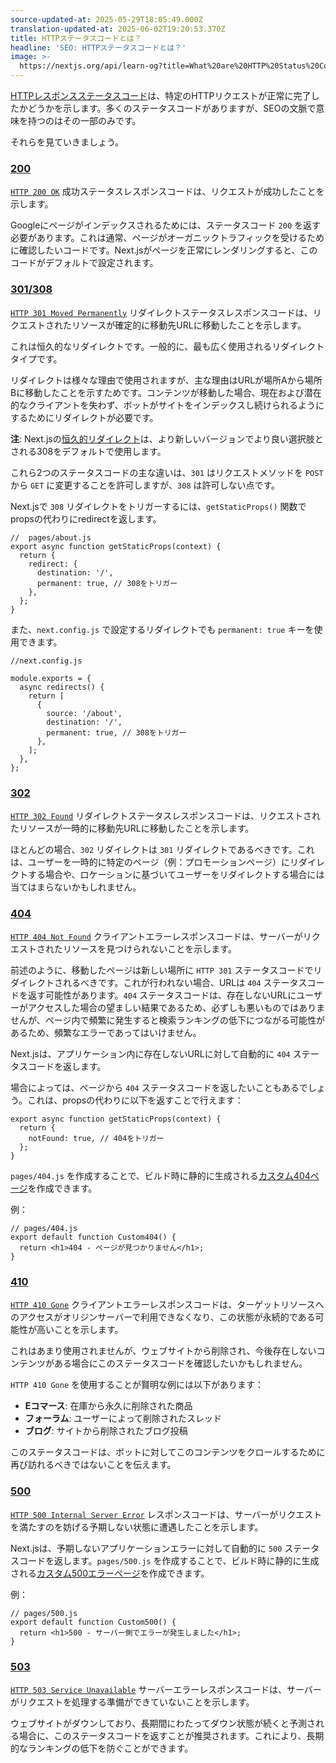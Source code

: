 ```yaml
---
source-updated-at: 2025-05-29T18:05:49.000Z
translation-updated-at: 2025-06-02T19:20:53.370Z
title: HTTPステータスコードとは？
headline: 'SEO: HTTPステータスコードとは？'
image: >-
  https://nextjs.org/api/learn-og?title=What%20are%20HTTP%20Status%20Codes?&amp;chapter=5
---
```


[HTTPレスポンスステータスコード](https://developer.mozilla.org/docs/Web/HTTP/Status)は、特定のHTTPリクエストが正常に完了したかどうかを示します。多くのステータスコードがありますが、SEOの文脈で意味を持つのはその一部のみです。

それらを見ていきましょう。

### [200](#200)

[`HTTP 200 OK`](https://developer.mozilla.org/docs/Web/HTTP/Status/200) 成功ステータスレスポンスコードは、リクエストが成功したことを示します。

Googleにページがインデックスされるためには、ステータスコード `200` を返す必要があります。これは通常、ページがオーガニックトラフィックを受けるために確認したいコードです。Next.jsがページを正常にレンダリングすると、このコードがデフォルトで設定されます。

### [301/308](#301308)

[`HTTP 301 Moved Permanently`](https://developer.mozilla.org/docs/Web/HTTP/Status/301) リダイレクトステータスレスポンスコードは、リクエストされたリソースが確定的に移動先URLに移動したことを示します。

これは恒久的なリダイレクトです。一般的に、最も広く使用されるリダイレクトタイプです。

リダイレクトは様々な理由で使用されますが、主な理由はURLが場所Aから場所Bに移動したことを示すためです。コンテンツが移動した場合、現在および潜在的なクライアントを失わず、ボットがサイトをインデックスし続けられるようにするためにリダイレクトが必要です。

**注**: Next.jsの[恒久的リダイレクト](/docs/api-reference/next.config.js/redirects)は、より新しいバージョンでより良い選択肢とされる308をデフォルトで使用します。

これら2つのステータスコードの主な違いは、`301` はリクエストメソッドを `POST` から `GET` に変更することを許可しますが、`308` は許可しない点です。

Next.jsで `308` リダイレクトをトリガーするには、`getStaticProps()` 関数でpropsの代わりにredirectを返します。

```
//  pages/about.js
export async function getStaticProps(context) {
  return {
    redirect: {
      destination: '/',
      permanent: true, // 308をトリガー
    },
  };
}
```

また、`next.config.js` で設定するリダイレクトでも `permanent: true` キーを使用できます。

```
//next.config.js
 
module.exports = {
  async redirects() {
    return [
      {
        source: '/about',
        destination: '/',
        permanent: true, // 308をトリガー
      },
    ];
  },
};
```

### [302](#302)

[`HTTP 302 Found`](https://developer.mozilla.org/docs/Web/HTTP/Status/302) リダイレクトステータスレスポンスコードは、リクエストされたリソースが一時的に移動先URLに移動したことを示します。

ほとんどの場合、`302` リダイレクトは `301` リダイレクトであるべきです。これは、ユーザーを一時的に特定のページ（例：プロモーションページ）にリダイレクトする場合や、ロケーションに基づいてユーザーをリダイレクトする場合には当てはまらないかもしれません。

### [404](#404)

[`HTTP 404 Not Found`](https://developer.mozilla.org/docs/Web/HTTP/Status/404) クライアントエラーレスポンスコードは、サーバーがリクエストされたリソースを見つけられないことを示します。

前述のように、移動したページは新しい場所に `HTTP 301` ステータスコードでリダイレクトされるべきです。これが行われない場合、URLは `404` ステータスコードを返す可能性があります。`404` ステータスコードは、存在しないURLにユーザーがアクセスした場合の望ましい結果であるため、必ずしも悪いものではありませんが、ページ内で頻繁に発生すると検索ランキングの低下につながる可能性があるため、頻繁なエラーであってはいけません。

Next.jsは、アプリケーション内に存在しないURLに対して自動的に `404` ステータスコードを返します。

場合によっては、ページから `404` ステータスコードを返したいこともあるでしょう。これは、propsの代わりに以下を返すことで行えます：

```
export async function getStaticProps(context) {
  return {
    notFound: true, // 404をトリガー
  };
}
```

`pages/404.js` を作成することで、ビルド時に静的に生成される[カスタム404ページ](/docs/advanced-features/custom-error-page#404-page)を作成できます。

例：

```
// pages/404.js
export default function Custom404() {
  return <h1>404 - ページが見つかりません</h1>;
}
```

### [410](#410)

[`HTTP 410 Gone`](https://developer.mozilla.org/docs/Web/HTTP/Status/410) クライアントエラーレスポンスコードは、ターゲットリソースへのアクセスがオリジンサーバーで利用できなくなり、この状態が永続的である可能性が高いことを示します。

これはあまり使用されませんが、ウェブサイトから削除され、今後存在しないコンテンツがある場合にこのステータスコードを確認したいかもしれません。

`HTTP 410 Gone` を使用することが賢明な例には以下があります：

*   **Eコマース**: 在庫から永久に削除された商品
*   **フォーラム**: ユーザーによって削除されたスレッド
*   **ブログ**: サイトから削除されたブログ投稿

このステータスコードは、ボットに対してこのコンテンツをクロールするために再び訪れるべきではないことを伝えます。

### [500](#500)

[`HTTP 500 Internal Server Error`](https://developer.mozilla.org/docs/Web/HTTP/Status/500) レスポンスコードは、サーバーがリクエストを満たすのを妨げる予期しない状態に遭遇したことを示します。

Next.jsは、予期しないアプリケーションエラーに対して自動的に `500` ステータスコードを返します。`pages/500.js` を作成することで、ビルド時に静的に生成される[カスタム500エラーページ](/docs/advanced-features/custom-error-page#500-page)を作成できます。

例：

```
// pages/500.js
export default function Custom500() {
  return <h1>500 - サーバー側でエラーが発生しました</h1>;
}
```

### [503](#503)

[`HTTP 503 Service Unavailable`](https://developer.mozilla.org/docs/Web/HTTP/Status/503) サーバーエラーレスポンスコードは、サーバーがリクエストを処理する準備ができていないことを示します。

ウェブサイトがダウンしており、長期間にわたってダウン状態が続くと予測される場合に、このステータスコードを返すことが推奨されます。これにより、長期的なランキングの低下を防ぐことができます。